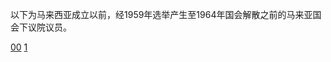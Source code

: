 {{Catnav|頁面分類|……|馬來西亞政治人物|马来西亚国会议员}}
{{Catnav|頁面分類|……|马来西亚国会|马来西亚国会议员}}
以下为马来西亚成立以前，经1959年选举产生至1964年国会解散之前的马来亚国会下议院议员。

[[Category:马来西亚国会议员|00]]
[[Category:马来亚联合邦|1]]